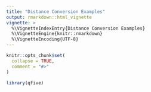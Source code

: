 ```yaml
---
title: "Distance Conversion Examples"
output: rmarkdown::html_vignette
vignette: >
  %\VignetteIndexEntry{Distance Conversion Examples}
  %\VignetteEngine{knitr::rmarkdown}
  %\VignetteEncoding{UTF-8}
---
```


```r
knitr::opts_chunk$set(
  collapse = TRUE,
  comment = "#>"
)
```

```r
library(qfive)
```
